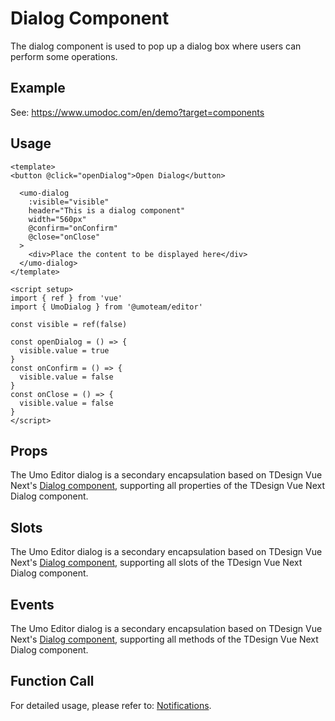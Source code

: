 # Dialog Component

The dialog component is used to pop up a dialog box where users can perform some operations.

## Example

See: https://www.umodoc.com/en/demo?target=components

## Usage

```vue
<template>
<button @click="openDialog">Open Dialog</button>

  <umo-dialog
    :visible="visible"
    header="This is a dialog component"
    width="560px"
    @confirm="onConfirm"
    @close="onClose"
  >
    <div>Place the content to be displayed here</div>
  </umo-dialog>
</template>

<script setup>
import { ref } from 'vue'
import { UmoDialog } from '@umoteam/editor'

const visible = ref(false)

const openDialog = () => {
  visible.value = true
}
const onConfirm = () => {
  visible.value = false
}
const onClose = () => {
  visible.value = false
}
</script>
```

## Props

The Umo Editor dialog is a secondary encapsulation based on TDesign Vue Next's [Dialog component](https://tdesign.tencent.com/vue-next/components/dialog-en?tab=api), supporting all properties of the TDesign Vue Next Dialog component.

## Slots

The Umo Editor dialog is a secondary encapsulation based on TDesign Vue Next's [Dialog component](https://tdesign.tencent.com/vue-next/components/dialog-en?tab=api), supporting all slots of the TDesign Vue Next Dialog component.

## Events

The Umo Editor dialog is a secondary encapsulation based on TDesign Vue Next's [Dialog component](https://tdesign.tencent.com/vue-next/components/dialog-en?tab=api), supporting all methods of the TDesign Vue Next Dialog component.

## Function Call

For detailed usage, please refer to: [Notifications](../notifications).
